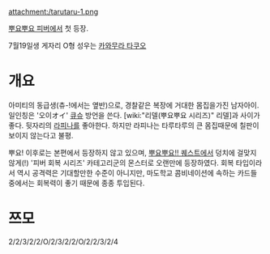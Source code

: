attachment:/tarutaru-1.png

[[뿌요뿌요 피버]]에서 첫 등장.

7월19일생 게자리 O형
성우는 [[카와무라 타쿠오]]

= 개요 =
아미티의 동급생(츄-!에서는 옆반)으로, 경찰같은 복장에 거대한 몸집을가진 남자아이. 일인칭은 '오이オイ'
[[큐슈]] 방언을 쓴다. [wiki:"리델(뿌요뿌요 시리즈)" 리델]과 사이가 좋다. 뒷자리의 [[라피나]]를 좋아한다. 하지만 라피나는 타루타루의 큰 몸집때문에 칠판이 보이지 않는다고 불평.

뿌요! 이후로는 본편에서 등장하지 않고 있으며, [[뿌요뿌요!! 퀘스트]]에서 덩치에 걸맞지 않게(!) '피버 회복 시리즈' 카테고리군의 몬스터로 오랜만에 등장하였다. 회복 타입이라서 역시 공격력은 기대할만한 수준이 아니지만, 마도학교 콤비네이션에 속하는 카드들 중에서는 회복력이 좋기 때문에 종종 투입된다.

= 쯔모 =
2/2/3/2/2/O/2/3/2/2/O/2/2/3/2/4
